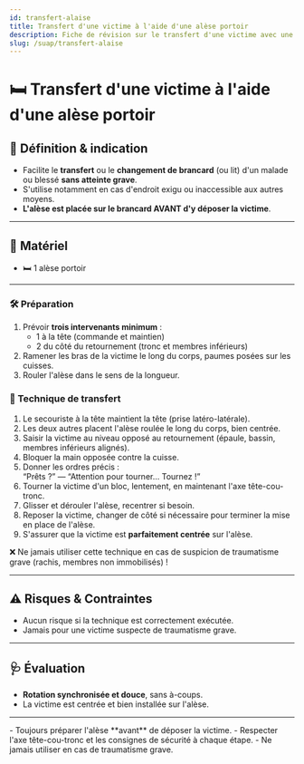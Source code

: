 ---
id: transfert-alaise
title: Transfert d'une victime à l'aide d'une alèse portoir
description: Fiche de révision sur le transfert d'une victime avec une alèse portoir
slug: /suap/transfert-alaise
---


# 🛏️ Transfert d'une victime à l'aide d'une alèse portoir

## 📝 Définition & indication

- Facilite le **transfert** ou le **changement de brancard** (ou lit) d'un malade ou blessé **sans atteinte grave**.
- S'utilise notamment en cas d'endroit exigu ou inaccessible aux autres moyens.
- **L'alèse est placée sur le brancard AVANT d'y déposer la victime**.

---

## 🧰 Matériel

- 🛏️ 1 alèse portoir

---

<Tabs>
  <TabItem value="preparation" label="🛠️ Préparation">

   ### 🛠️ Préparation

   1. Prévoir **trois intervenants minimum** :
      - 1 à la tête (commande et maintien)
      - 2 du côté du retournement (tronc et membres inférieurs)
   2. Ramener les bras de la victime le long du corps, paumes posées sur les cuisses.
   3. Rouler l'alèse dans le sens de la longueur.

  </TabItem>
  <TabItem value="technique" label="🔄 Technique">

   ### 🔄 Technique de transfert

   1. Le secouriste à la tête maintient la tête (prise latéro-latérale).
   2. Les deux autres placent l'alèse roulée le long du corps, bien centrée.
   3. Saisir la victime au niveau opposé au retournement (épaule, bassin, membres inférieurs alignés).
   4. Bloquer la main opposée contre la cuisse.
   5. Donner les ordres précis :  
      “Prêts ?” — “Attention pour tourner… Tournez !”
   6. Tourner la victime d'un bloc, lentement, en maintenant l'axe tête-cou-tronc.
   7. Glisser et dérouler l'alèse, recentrer si besoin.
   8. Reposer la victime, changer de côté si nécessaire pour terminer la mise en place de l'alèse.
   9. S'assurer que la victime est **parfaitement centrée** sur l'alèse.

   <Admonition type="caution">
   ❌ Ne jamais utiliser cette technique en cas de suspicion de traumatisme grave (rachis, membres non immobilisés) !
   </Admonition>

  </TabItem>
</Tabs>

---

## ⚠️ Risques & Contraintes

- Aucun risque si la technique est correctement exécutée.
- Jamais pour une victime suspecte de traumatisme grave.

---

## 🩺 Évaluation

- **Rotation synchronisée et douce**, sans à-coups.
- La victime est centrée et bien installée sur l'alèse.

---

<Admonition type="tip" title="À retenir !">
- Toujours préparer l'alèse **avant** de déposer la victime.
- Respecter l'axe tête-cou-tronc et les consignes de sécurité à chaque étape.
- Ne jamais utiliser en cas de traumatisme grave.
</Admonition>
